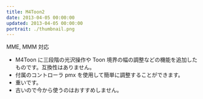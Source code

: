 ```yaml
---
title: M4Toon2
date: 2013-04-05 00:00:00
updated: 2013-04-05 00:00:00
portrait: ./thumbnail.png
---
```



<DownloadLink path="mme-effects/M4Toon2/M4Toon2_r3.zip" />
<FaInline type="fas" icon="check" /> MME, MMM 対応

- M4Toon に三段階の光沢操作や Toon 境界の幅の調整などの機能を追加したものです。互換性はありません。
- 付属のコントローラ pmx を使用して簡単に調整することができます。
- 重いです。
- 古いので今から使うのはおすすめしません。
